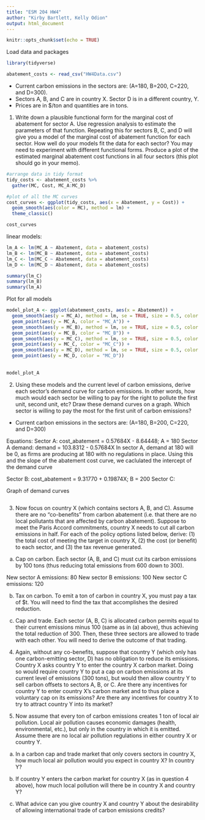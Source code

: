 ```yaml
---
title: "ESM 204 HW4"
author: "Kirby Bartlett, Kelly Odion"
output: html_document
---
```


```r
knitr::opts_chunk$set(echo = TRUE)
```


Load data and packages 
```r
library(tidyverse)

abatement_costs <- read_csv("HW4Data.csv")
```

- Current carbon emissions in the sectors are: (A=180, B=200, C=220, and D=300).
- Sectors A, B, and C are in country X. Sector D is in a different country, Y.
- Prices are in $/ton and quantities are in tons.

1. Write down a plausible functional form for the marginal cost of abatement for sector A. Use regression analysis to estimate the parameters of that function. Repeating this for sectors B, C, and D will give you a model of the marginal cost of abatement function for each sector. How well do your models fit the data for each sector? You may need to experiment with different functional forms. Produce a plot of the estimated marginal abatement cost functions in all four sectors (this plot should go in your memo).

```r
#arrange data in tidy format 
tidy_costs <- abatement_costs %>% 
  gather(MC, Cost, MC_A:MC_D)
```

```r
#plot of all the MC curves
cost_curves <- ggplot(tidy_costs, aes(x = Abatement, y = Cost)) +
  geom_smooth(aes(color = MC), method = lm) +
  theme_classic()

cost_curves 
```


linear models: 
```r

lm_A <- lm(MC_A ~ Abatement, data = abatement_costs)
lm_B <- lm(MC_B ~ Abatement, data = abatement_costs)
lm_C <- lm(MC_C ~ Abatement, data = abatement_costs)
lm_D <- lm(MC_D ~ Abatement, data = abatement_costs)

summary(lm_C)
summary(lm_B)
summary(lm_A)

```

Plot for all models 
```r

model_plot_A <- ggplot(abatement_costs, aes(x = Abatement)) +
  geom_smooth(aes(y = MC_A), method = lm, se = TRUE, size = 0.5, color = "black") +
  geom_point(aes(y = MC_A, color = "MC_A")) +
  geom_smooth(aes(y = MC_B), method = lm, se = TRUE, size = 0.5, color = "black") +
  geom_point(aes(y = MC_B, color = "MC_B")) +
  geom_smooth(aes(y = MC_C), method = lm, se = TRUE, size = 0.5, color = "black") +
  geom_point(aes(y = MC_C, color = "MC_C")) +
  geom_smooth(aes(y = MC_D), method = lm, se = TRUE, size = 0.5, color = "black") +
  geom_point(aes(y = MC_D, color = "MC_D"))
  
 
model_plot_A

```



2. Using these models and the current level of carbon emissions, derive each sector’s demand curve for carbon emissions. In other words, how much would each sector be willing to pay for the right to pollute the first unit, second unit, etc? Draw these demand curves on a graph. Which sector is willing to pay the most for the first unit of carbon emissions?

- Current carbon emissions in the sectors are: (A=180, B=200, C=220, and D=300) 

Equations: 
Sector A: cost_abatement = 0.57684X  - 8.64448; A = 180 
Sector A demand: demand = 103.8312 - 0.57684X 
In sector A, demand at 180 will be 0, as firms are producing at 180 with no regulations in place. Using this and the slope of the abatement cost curve, we caclulated the intercept of the demand curve

Sector B: cost_abatement = 9.31770 + 0.19874X; B = 200
Sector C: 

Graph of demand curves 
```r


```

3. Now focus on country X (which contains sectors A, B, and C). Assume there are no “co-benefits” from carbon abatement (i.e. that there are no local pollutants that are affected by carbon abatement). Suppose to meet the Paris Accord commitments, country X needs to cut all carbon emissions in half. For each of the policy options listed below, derive: (1) the total cost of meeting the target in country X, (2) the cost (or benefit) to each sector, and (3) the tax revenue generated.

a. Cap on carbon. Each sector (A, B, and C) must cut its carbon emissions by 100 tons (thus
reducing total emissions from 600 down to 300).

New sector A emissions: 80
New sector B emissions: 100
New sector C emissions: 120 

b. Tax on carbon. To emit a ton of carbon in country X, you must pay a tax of $t. You will need to
find the tax that accomplishes the desired reduction.



c. Cap and trade. Each sector (A, B, C) is allocated carbon permits equal to their current emissions
minus 100 (same as in (a) above), thus achieving the total reduction of 300. Then, these three
sectors are allowed to trade with each other. You will need to derive the outcome of that
trading.


4. Again, without any co-benefits, suppose that country Y (which only has one carbon-emitting sector, D)
has no obligation to reduce its emissions. Country X asks country Y to enter the country X carbon
market. Doing so would require country Y to put a cap on carbon emissions at its current level of
emissions (300 tons), but would then allow country Y to sell carbon offsets to sectors A, B, or C. Are
there any incentives for country Y to enter country X’s carbon market and to thus place a voluntary cap
on its emissions? Are there any incentives for country X to try to attract country Y into its market?


5. Now assume that every ton of carbon emissions creates 1 ton of local air pollution. Local air pollution
causes economic damages (health, environmental, etc.), but only in the country in which it is emitted.
Assume there are no local air pollution regulations in either country X or country Y.

a. In a carbon cap and trade market that only covers sectors in country X, how much local air
pollution would you expect in country X? In country Y?

b. If country Y enters the carbon market for country X (as in question 4 above), how much local
pollution will there be in country X and country Y?

c. What advice can you give country X and country Y about the desirability of allowing
international trade of carbon emissions credits?